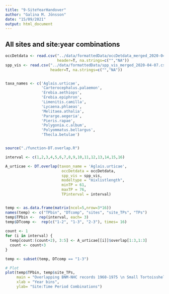 ```yaml
---
title: "9-SiteYearHandover"
author: "Galina M. Jönsson"
date: "15/09/2021"
output: html_document
---
```


## All sites and site:year combinations
```r
occDetdata <- read.csv("../data/formattedData/occDetdata_merged_2020-04-07.csv", 
                       header=T, na.strings=c("","NA")) 
spp_vis <- read.csv("../data/formattedData/spp_vis_merged_2020-04-07.csv", 
                    header=T, na.strings=c("","NA"))


taxa_names <- c('Aglais.urticae',
                'Carterocephalus.palaemon',
                'Erebia.aethiops',
                'Erebia.epiphron',
                'Limenitis.camilla',
                'Lycaena.phlaeas',
                'Melitaea.athalia',
                'Pararge.aegeria',
                'Pieris.rapae',
                'Polygonia.c.album',
                'Polyommatus.bellargus',
                'Thecla.betulae') 


source("./function-DT.overlap.R")

interval <- c(1,2,3,4,5,6,7,8,9,10,11,12,13,14,15,16)

A_urticae <- DT.overlap(taxon_name = 'Aglais.urticae',
                         occDetdata = occDetdata,
                         spp_vis = spp_vis,
                         modeltype = "mixlistlength",
                         minTP = 61, 
                         maxTP = 76,
                         TPinterval = interval)


temp <- as.data.frame(matrix(ncol=5,nrow=3*16))
names(temp) <- c("TPbin", "DTcomp", "sites", "site_TPs", "TPs")
temp$TPbin <-  rep(interval, each= 3)
temp$DTcomp <-  rep(c("1-2", "1-3", "2-3"), times= 16)
      
count <- 1
for (i in interval) {
  temp[count:(count+2), 3:5] <- A_urticae[[i]]$overlap[1:3,1:3]
  count <- count+3
}

temp <- subset(temp, DTcomp == "1-3")

# Plot
plot(temp$TPbin, temp$site_TPs,
     main = "Overlapping BNM-NHC records 1960-1975 \n Small Tortoisshell (Aglais urticae)",
     xlab = "Year bins",
     ylab= "Site:Time Period Combinations")
```


